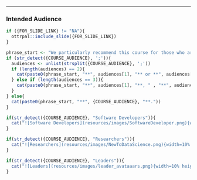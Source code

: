 <hr>

### Intended Audience


```r
if ({FOR_SLIDE_LINK} != "NA"){
  ottrpal::include_slide({FOR_SLIDE_LINK})
}
```



```r
phrase_start <- "We particularly recommend this course for those who are "
if (str_detect({COURSE_AUDIENCE}, ';')){
  audiences <- unlist(strsplit({COURSE_AUDIENCE}, ';'))
  if (length(audiences) == 2){
    cat(paste0(phrase_start, "**", audiences[1], "** or **", audiences[2], "**."))
  } else if (length(audiences == 3)){
    cat(paste0(phrase_start, "**", audiences[1], "**, " , "**", audiences[2], "**, or **", audiences[3], "**."))
  }
} else{
  cat(paste0(phrase_start, "**", {COURSE_AUDIENCE}, "**."))
}
```

```r

if(str_detect({COURSE_AUDIENCE}, "Software Developers")){
  cat("![Software Developers](resources/images/SoftwareDeveloper.png){width=10% height=10%}")
}

if(str_detect({COURSE_AUDIENCE}, "Researchers")){
  cat("![Researchers](resources/images/NewToDataScience.png){width=10% height=10%}")
}

if(str_detect({COURSE_AUDIENCE}, "Leaders")){
  cat("![Leaders](resources/images/leader_avataaars.png){width=10% height=10%}")
}
```
